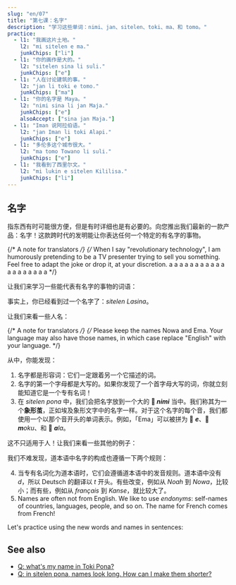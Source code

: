 ```yaml
---
slug: "en/07"
title: "第七课：名字"
description: "学习这些单词：nimi、jan、sitelen、toki、ma、和 tomo。"
practice:
  - l1: "我画这片土地。"
    l2: "mi sitelen e ma."
    junkChips: ["li"]
  - l1: "你的画作是大的。"
    l2: "sitelen sina li suli."
    junkChips: ["e"]
  - l1: "人在讨论建筑的事。"
    l2: "jan li toki e tomo."
    junkChips: ["ma"]
  - l1: "你的名字是 Maya。"
    l2: "nimi sina li jan Maja."
    junkChips: ["e"]
    alsoAccept: ["sina jan Maja."]
  - l1: "Iman 说阿拉伯语。"
    l2: "jan Iman li toki Alapi."
    junkChips: ["e"]
  - l1: "多伦多这个城市很大。"
    l2: "ma tomo Towano li suli."
    junkChips: ["e"]
  - l1: "我看到了西里尔文。"
    l2: "mi lukin e sitelen Kililisa."
    junkChips: ["li"]
---
```



## 名字

指东西有时可能很方便，但是有时详细也是有必要的。向您推出我们最新的一款产品：名字！这款跨时代的发明能让你表达任何一个特定的有名字的事物。

{/* A note for translators */}
{/*
  When I say "revolutionary technology", I am humorously pretending
  to be a TV presenter trying to sell you something. Feel free
  to adapt the joke or drop it, at your discretion.
  a a a a a a a a a a a a a a a a a a a
*/}

让我们来学习一些能代表有名字的事物的词语：

<List>
  <Word sl="nimi" m="名字，词语" />
  <Word sl="jan" m="人" />
  <Word sl="sitelen" m="图片，文档；画，写" />
  <Word sl="toki" m="言语，语言；说" />
  <Word sl="ma" m="陆地，国家" />
  <Word sl="tomo" m="建筑，房间，家" />
</List>

事实上，你已经看到过一个名字了：*sitelen Lasina*。

让我们来看一些人名：

<List>
  <Sentence sl="jan Nowa" m="一个叫 Noah 的人" />
  <Sentence sl="jan Ema" m="一个叫 Emma 的人" />
</List>

{/* A note for translators */}
{/*
  Please keep the names Nowa and Ema. Your language may also have those names,
  in which case replace "English" with your language.
*/}

从中，你能发现：

1. 名字都是形容词：它们一定跟着另一个它描述的词。
2. 名字的第一个字母都是大写的。如果你发现了一个首字母大写的词，你就立刻能知道它是一个专有名词！
3. 在 *sitelen pona* 中，我们会把名字放到一个大的 **󱥂 *nimi*** 当中。我们称其为一个**象形茧**，正如埃及象形文字中的名字一样。对于这个名字的每个音，我们都使用一个以那个音开头的单词表示。例如，「Ema」可以被拼为 󱤉 ***e***、󱤶 ***m**oku*、和 󱤂 ***a**la*。

这不只适用于人！让我们来看一些其他的例子：

<List>
  <Sentence
    sl="toki Kanse"
    m="法语（来源于法语 français）"
  />
  <Sentence sl="ma Tosi" m="德国（来源于德语 Deutsch）" />
  <Sentence
    sl="ma tomo Loma"
    m="罗马这个房子的地方（城市）（来源于拉丁文 Rōma）"
  />
</List>

我们不难发现，道本语中名字的构成也遵循一下两个规则：

4. 当专有名词化为道本语时，它们会遵循道本语中的发音规则。道本语中没有 *d*，所以 Deutsch 的翻译以 *t* 开头。有些改变，例如从 _Noah_ 到 _Nowa_，比较小；而有些，例如从 _français_ 到 _Kanse_，就比较大了。
5. Names are often not from English. We like to use _endonyms_: self-names of countries, languages, people, and so on. The name for French comes from French!

Let's practice using the new words and names in sentences:

<List>
  <Sentence sl="waso li lukin e ma." m="The bird looks at the land." />
  <Sentence sl="jan li toki e tomo." m="People speak about a house." />
  <Sentence sl="jan pona li toki pona." m="Pleasant people speak well." />
  <Sentence sl="nimi ona li jan Kenta." m="His name is Kenta." />
  <Sentence sl="jan Sunita li sitelen e pipi." m="Sunita draws a bug." />
  <Sentence sl="jan Nina li toki Kanse." m="Nina speaks French." />
  <Sentence sl="jan Ema li sona pona e ma Tosi." m="Emma knows Germany well." />
</List>

<Practice exercises={frontmatter.practice} />

## See also
* [Q: what's my name in Toki Pona?](/en/make-a-name/)
* [Q: in sitelen pona, names look long. How can I make them shorter?](/en/simpler-cartouches/)
